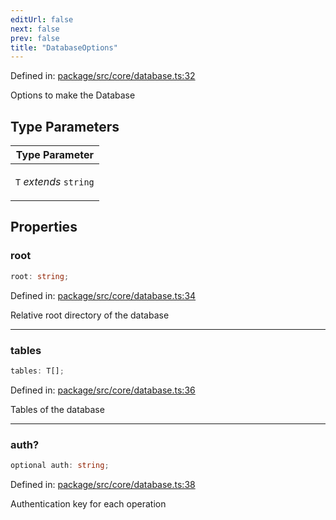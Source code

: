 ```yaml
---
editUrl: false
next: false
prev: false
title: "DatabaseOptions"
---
```


Defined in: [package/src/core/database.ts:32](https://github.com/KingsBeCattz/ezdd/blob/8128187f4e3c49c29f09b0ea64f2ec7d4b54b8e5/package/src/core/database.ts#L32)

Options to make the Database

## Type Parameters

<table>
<thead>
<tr>
<th>Type Parameter</th>
</tr>
</thead>
<tbody>
<tr>
<td>

`T` *extends* `string`

</td>
</tr>
</tbody>
</table>

## Properties

### root

```ts
root: string;
```

Defined in: [package/src/core/database.ts:34](https://github.com/KingsBeCattz/ezdd/blob/8128187f4e3c49c29f09b0ea64f2ec7d4b54b8e5/package/src/core/database.ts#L34)

Relative root directory of the database

***

### tables

```ts
tables: T[];
```

Defined in: [package/src/core/database.ts:36](https://github.com/KingsBeCattz/ezdd/blob/8128187f4e3c49c29f09b0ea64f2ec7d4b54b8e5/package/src/core/database.ts#L36)

Tables of the database

***

### auth?

```ts
optional auth: string;
```

Defined in: [package/src/core/database.ts:38](https://github.com/KingsBeCattz/ezdd/blob/8128187f4e3c49c29f09b0ea64f2ec7d4b54b8e5/package/src/core/database.ts#L38)

Authentication key for each operation
